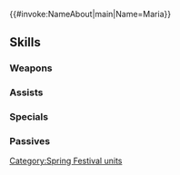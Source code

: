{{#invoke:NameAbout|main|Name=Maria}}{{HeroPage Tabs}}
{{Hero Infobox
|Name=Maria
|Title=Sunny Smile
|WeaponType=Green Axe
|MoveType=Flying
|Origin=Fire Emblem: Mystery of the Emblem
|Gender=Female
|actorEN=Wendee Lee
|actorJP=洲崎綾
|artist=はねこと
|additionDate=March 7, 2022
|releaseDate=March 8, 2022
|cv1=1
|cv2=400300
|TagID=春祭マリア
|InternalID=780
|Properties=special,hat
|description=Youngest princess of Macedon. Her ready smile adds a touch of joy to the spring festival. Appears in Fire Emblem: Mystery of the Emblem.
}}
{{Stats Page
|Lv1HP=16|Lv1ATK=11|Lv1SPD=12|Lv1DEF=10|Lv1RES=3
|GRHP=45|GRATK=60|GRSPD=65|GRDEF=70|GRRES=50
}}
==Skills==
===Weapons===
{{Weapons Table
|weapon1=Iron Axe
|weapon1Default=1
|weapon1Unlock=1
|weapon2=Steel Axe
|weapon2Default=2
|weapon2Unlock=2
|weapon3=Silver Axe
|weapon3Default=4
|weapon3Unlock=3
|weapon4=Pastel Poleaxe
|weapon4Default=5
|weapon4Unlock=5
}}
===Assists===
{{Assists Table
|assist1=Rally Defense
|assist1Default=4
|assist1Unlock=3
|assist2=Rally Spd/Def
|assist2Unlock=4
|assist3=Rally Spd/Def+
|assist3Unlock=5
}}
===Specials===
{{Specials Table}}
===Passives===
{{Passives Table
|passiveA1=Atk/Def Push 1
|passiveA2=Atk/Def Push 2
|passiveA3=Atk/Def Push 3
|passiveA4=Atk/Def Push 4
|passiveA1Unlock=2
|passiveA2Unlock=3
|passiveA3Unlock=4
|passiveA4Unlock=5
|passiveB1=Flow Flight 1
|passiveB2=Flow Flight 2
|passiveB3=Flow Flight 3
|passiveB1Unlock=1
|passiveB2Unlock=2
|passiveB3Unlock=4
}}
{{Heroes Navbox}}
[[Category:Spring Festival units]]